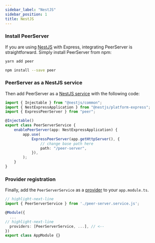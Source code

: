 ```yaml
---
sidebar_label: "NestJS"
sidebar_position: 1
title: NestJS
---
```



### Install PeerServer

If you are using [NestJS](https://docs.nestjs.com) with Express, integrating PeerServer is straightforward.
Simply install PeerServer from npm:

<Tabs>
<TabItem value="yarn">

```bash
yarn add peer
```

</TabItem>
<TabItem value="npm">

```bash
npm install --save peer
```

</TabItem>
</Tabs>

### PeerServer as a NestJS service

Then add PeerServer as a [NestJS service](https://docs.nestjs.com/providers#services) with the following code:

```ts title="peer-server.service.ts"
import { Injectable } from "@nestjs/common";
import { NestExpressApplication } from "@nestjs/platform-express";
import { ExpressPeerServer } from "peer";

@Injectable()
export class PeerServerService {
	enablePeerServer(app: NestExpressApplication) {
		app.use(
			ExpressPeerServer(app.getHttpServer(), {
				// change base path here
				path: "/peer-server",
			}),
		);
	}
}
```

### Provider registration

Finally, add the `PeerServerService` as a [provider](https://docs.nestjs.com/providers#provider-registration) to your `app.module.ts`.

```ts
// highlight-next-line
import { PeerServerService } from './peer-server.service.js';

@Module({
  ...
// highlight-next-line
  providers: [PeerServerService, ...], // <--
})
export class AppModule {}
```
